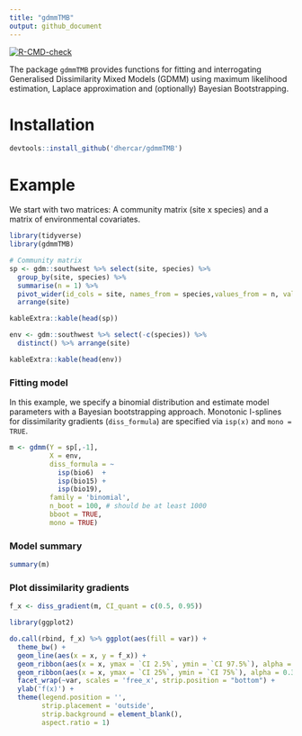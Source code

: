 ```yaml
---
title: "gdmmTMB"
output: github_document
---
```


<!-- badges: start -->
[![R-CMD-check](https://github.com/dhercar/gdmmTMB/actions/workflows/R-CMD-check.yaml/badge.svg)](https://github.com/dhercar/gdmmTMB/actions/workflows/R-CMD-check.yaml)
<!-- badges: end -->

The package `gdmmTMB` provides functions for fitting and interrogating Generalised Dissimilarity Mixed Models (GDMM) using maximum likelihood estimation, Laplace approximation and (optionally) Bayesian Bootstrapping.

# Installation
```r
devtools::install_github('dhercar/gdmmTMB')
```

# Example
We start with two matrices: A community matrix (site x species) and a matrix of environmental covariates. 
```r
library(tidyverse)
library(gdmmTMB)

# Community matrix
sp <- gdm::southwest %>% select(site, species) %>% 
  group_by(site, species) %>%
  summarise(n = 1) %>%
  pivot_wider(id_cols = site, names_from = species,values_from = n, values_fill = 0 ) %>%
  arrange(site)
```


```r
kableExtra::kable(head(sp))
```


```r
env <- gdm::southwest %>% select(-c(species)) %>%
  distinct() %>% arrange(site)
```


```r
kableExtra::kable(head(env))
```


### Fitting model 

In this example, we specify a binomial distribution and estimate model parameters with a Bayesian bootstrapping approach. Monotonic I-splines for dissimilarity gradients (`diss_formula`) are specified via `isp(x)` and `mono = TRUE`.

```r
m <- gdmm(Y = sp[,-1],
          X = env,
          diss_formula = ~ 
            isp(bio6)  +
            isp(bio15) + 
            isp(bio19),
          family = 'binomial',
          n_boot = 100, # should be at least 1000
          bboot = TRUE,
          mono = TRUE)
```


### Model summary

```r
summary(m)
```


### Plot dissimilarity gradients 
```r
f_x <- diss_gradient(m, CI_quant = c(0.5, 0.95))
```


```r
library(ggplot2)

do.call(rbind, f_x) %>% ggplot(aes(fill = var)) +
  theme_bw() +
  geom_line(aes(x = x, y = f_x)) +
  geom_ribbon(aes(x = x, ymax = `CI 2.5%`, ymin = `CI 97.5%`), alpha = 0.1) +
  geom_ribbon(aes(x = x, ymax = `CI 25%`, ymin = `CI 75%`), alpha = 0.3) +
  facet_wrap(~var, scales = 'free_x', strip.position = "bottom") +
  ylab('f(x)') +
  theme(legend.position = '',
        strip.placement = 'outside', 
        strip.background = element_blank(),
        aspect.ratio = 1)
```

